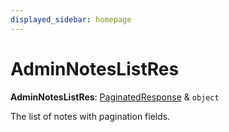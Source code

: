 ```yaml
---
displayed_sidebar: homepage
---
```



# AdminNotesListRes

 **AdminNotesListRes**: [PaginatedResponse](../interfaces/medusa.PaginatedResponse.mdx) & `object`

The list of notes with pagination fields.
